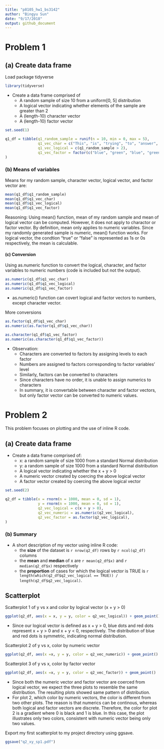 ```yaml
---
title: "p8105_hw1_bs3142"
author: "Bingyu Sun"
date: "9/17/2018"
output: github_document
---
```


# Problem 1

## (a) Create data frame

Load package tidyverse
```r
library(tidyverse)
```

* Create a data frame comprised of
    * A random sample of size 10 from a uniform[0, 5] distribution
    * A logical vector indicating whether elements of the sample are greater than 2
    * A (length-10) character vector
    * A (length-10) factor vector
    
```r
set.seed(1)

q1_df = tibble(q1_random_sample = runif(n = 10, min = 0, max = 5),
               q1_vec_char = c("This", "is", "trying", "to", "answer", "question", "one", "of", "homework", "one"),
               q1_vec_logical = c(q1_random_sample > 2),
               q1_vec_factor = factor(c("blue", "green", "blue", "green", "green", "blue", "blue", "green", "blue", "green"))
)
```

### (b) Means of variables

Means for my random sample, character vector, logical vector, and factor vector are: 

```r
mean(q1_df$q1_random_sample)
mean(q1_df$q1_vec_char)
mean(q1_df$q1_vec_logical)
mean(q1_df$q1_vec_factor)
```

Reasoning: 
Using mean() function, mean of my random sample and mean of logical vector can be computed. However, it does not apply to charactor or factor vector. By definition, mean only applies to numeric variables. Since my randomly generated sample is numeric, mean() function works. For logical vector, the condtion "true" or "false" is represented as 1s or 0s respectively, the mean is calculable. 


#### (c) Conversion

Using as.numeric function to convert the logical, character, and factor variables to numeric numbers (code is included but not the output).

```r
as.numeric(q1_df$q1_vec_char)
as.numeric(q1_df$q1_vec_logical)
as.numeric(q1_df$q1_vec_factor)
```

* as.numeric() function can covert logical and factor vectors to numbers, except character vector.

More conversions

```r
as.factor(q1_df$q1_vec_char)
as.numeric(as.factor(q1_df$q1_vec_char))

as.character(q1_df$q1_vec_factor)
as.numeric(as.character(q1_df$q1_vec_factor))
```

* Observation:
    * Characters are converted to factors by assigning levels to each factor
    * Numbers are assigned to factors corresponding to factor variables' level
    * Similarly, factors can be converted to characters
    * Since characters have no order, it is unable to assign numerics to characters
    * In summary, it is convertable between character and factor vectors, but only factor vector can be converted to numeric values.


# Problem 2

This problem focuses on plotting and the use of inline R code.

## (a) Create data frame
* Create a data frame comprised of:
    * x: a random sample of size 1000 from a standard Normal distribution
    * y: a random sample of size 1000 from a standard Normal distribution
    * A logical vector indicating whether the x + y > 0
    * A numeric vector created by coercing the above logical vector
    * A factor vector created by coercing the above logical vector

```r
set.seed(2)

q2_df = tibble(x = rnorm(n = 1000, mean = 0, sd = 1),
               y = rnorm(n = 1000, mean = 0, sd = 1),
               q2_vec_logical = c(x + y > 0),
               q2_vec_numeric = as.numeric(q2_vec_logical),
               q2_vec_factor = as.factor(q2_vec_logical),
)
```

### (b) Summary

* A short description of my vector using inline R code: 
    * the **size** of the dataset is `r nrow(q2_df)` rows by `r ncol(q2_df)` columns
    * the **mean** and **median** of x are `r mean(q2_df$x)` and `r median(q2_df$x)` respectively
    * the **proportion** of cases for which the logical vector is TRUE is `r length(which(q2_df$q2_vec_logical == TRUE)) / length(q2_df$q2_vec_logical)`.


## Scatterplot

Scatterplot 1 of y vs x and color by logical vector (x + y > 0)

```r
ggplot(q2_df, aes(x = x, y = y, color = q2_vec_logical)) + geom_point()
```

* Since our logical vector is defined as x + y > 0, blue dots and red dots represent x + y > 0 and x + y < 0, respectively. The distribution of blue and red dots is symmetric, indicating normal distribution.

Scatterplot 2 of y vs x, color by numeric vector

```r
ggplot(q2_df, aes(x =x, y = y, color = q2_vec_numeric)) + geom_point()
```

Scatterplot 3 of y vs x, color by factor vector

```r
ggplot(q2_df, aes(x =x, y = y, color = q2_vec_factor)) + geom_point()
```

* Since both the numeric vector and factor vector are coerced from logical vector, we expect the three plots to resemble the same distribution. The resulting plots showed same pattern of distribution.
* For plot 2, which color by numeric vectors, the color is different from two other plots. The reason is that numerics can be continous, whereas both logical and factor vectors are discrete. Therefore, the color for plot 2 is a gradient where 0 is black and 1 is blue. In this case, the plot illustrates only two colors, consistent with numeric vector being only two values.

Export my first scatterplot to my project directory using ggsave.

```r
ggsave("q2_xy_sp1.pdf")
```

